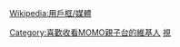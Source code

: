 {{Userbox
  |id=毛蟲台
  |id-c=magenta
  |id-fc=white
  |id-s=12
  |info=這個用户喜歡收看[[MOMO親子台|<span style="color:white;">MOMO親子台</span>]]。
  |info-c=magenta
  |info-fc=white
}}

<includeonly>[[Category:喜歡收看MOMO親子台的維基人]]</includeonly><noinclude>
[[Category:媒體用戶框模板|視]]
</noinclude><noinclude>{{Clear}}[[Wikipedia:用戶框/媒體]]
</noinclude>